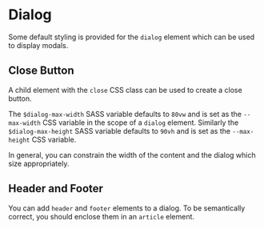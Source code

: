 
# Dialog

Some default styling is provided for the `dialog` element which can be used
to display modals.

## Close Button

A child element with the `close` CSS class can be used to create a close
button.

<Split>
  <Snippet
    file="dialog/dialog.html"
    caption="Dialog"
    expand
  />
  <Dialog/>
</Split>

The `$dialog-max-width` SASS variable defaults to `80vw` and is set as the
`--max-width` CSS variable in the scope of a `dialog` element. Similarly the
`$dialog-max-height` SASS variable defaults to `90vh` and is set as the
`--max-height` CSS variable.

In general, you can constrain the width of the content and the dialog which
size appropriately.

<Split>
  <DialogWide/>
  <DialogTall/>
</Split>

## Header and Footer

You can add `header` and `footer` elements to a dialog.  To be semantically
correct, you should enclose them in an `article` element.

<Split>
  <Snippet
    file="dialog/article.html"
    caption="Header and Footer"
    expand
  />
  <DialogArticle/>
</Split>
